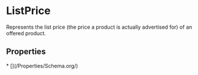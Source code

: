 # ListPrice

Represents the list price (the price a product is actually advertised for) of an offered product.

## Properties

<Grid>
* [](/Properties/Schema.org/)

</Grid>

